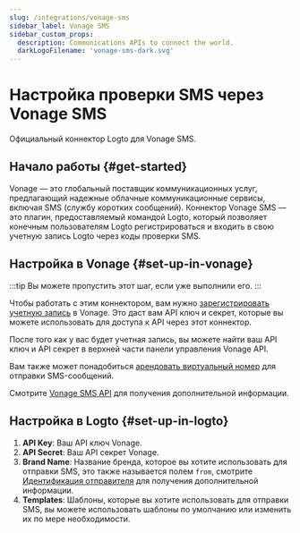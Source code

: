 ```yaml
---
slug: /integrations/vonage-sms
sidebar_label: Vonage SMS
sidebar_custom_props:
  description: Communications APIs to connect the world.
  darkLogoFilename: 'vonage-sms-dark.svg'
---
```



# Настройка проверки SMS через Vonage SMS

Официальный коннектор Logto для Vonage SMS.

<GuideTip />

## Начало работы \{#get-started}

Vonage — это глобальный поставщик коммуникационных услуг, предлагающий надежные облачные коммуникационные сервисы, включая SMS (службу коротких сообщений). Коннектор Vonage SMS — это плагин, предоставляемый командой Logto, который позволяет конечным пользователям Logto регистрироваться и входить в свою учетную запись Logto через коды проверки SMS.

## Настройка в Vonage \{#set-up-in-vonage}

:::tip
Вы можете пропустить этот шаг, если уже выполнили его.
:::

Чтобы работать с этим коннектором, вам нужно [зарегистрировать учетную запись](https://developer.vonage.com/en/account/guides/dashboard-management#create-and-configure-a-vonage-account) в Vonage. Это даст вам API ключ и секрет, которые вы можете использовать для доступа к API через этот коннектор.

После того как у вас будет учетная запись, вы можете найти ваш API ключ и API секрет в верхней части панели управления Vonage API.

Вам также может понадобиться [арендовать виртуальный номер](https://developer.vonage.com/en/numbers/guides/number-management#rent-a-virtual-number) для отправки SMS-сообщений.

Смотрите [Vonage SMS API](https://developer.vonage.com/en/messaging/sms/overview) для получения дополнительной информации.

## Настройка в Logto \{#set-up-in-logto}

1. **API Key**: Ваш API ключ Vonage.
2. **API Secret**: Ваш API секрет Vonage.
3. **Brand Name**: Название бренда, которое вы хотите использовать для отправки SMS, это также называется полем `from`, смотрите [Идентификация отправителя](https://developer.vonage.com/en/messaging/sms/guides/custom-sender-id) для получения дополнительной информации.
4. **Templates**: Шаблоны, которые вы хотите использовать для отправки SMS, вы можете использовать шаблоны по умолчанию или изменить их по мере необходимости.
